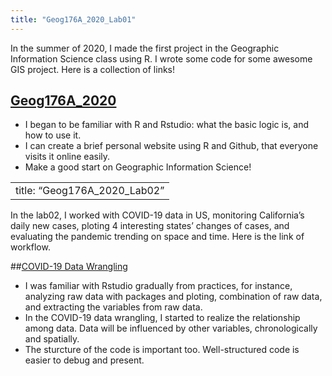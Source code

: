 ```yaml
---
title: "Geog176A_2020_Lab01"
---
```



In the summer of 2020, I made the first project in the Geographic Information Science class using R. I wrote some code for some awesome GIS project. Here is a collection of links!

## [Geog176A_2020](https://needcola.github.io/index.html)

- I began to be familiar with R and Rstudio: what the basic logic is, and how to use it.
- I can create a brief personal website using R and Github, that everyone visits it online easily.
- Make a good start on Geographic Information Science! 


---
title: "Geog176A_2020_Lab02"
---

In the lab02, I worked with COVID-19 data in US, monitoring California's daily new cases, ploting 4 interesting states' changes of cases, and evaluating the pandemic trending on space and time. Here is the link of workflow.

##[COVID-19 Data Wrangling](https://needcola.github.io/geog176A-labs/lab-02.html)

- I was familiar with Rstudio gradually from practices, for instance, analyzing raw data with packages and ploting, combination of raw data, and extracting the variables from raw data.
- In the COVID-19 data wrangling, I started to realize the relationship among data. Data will be influenced by other variables, chronologically and spatially. 
- The sturcture of the code is important too. Well-structured code is easier to debug and present.


